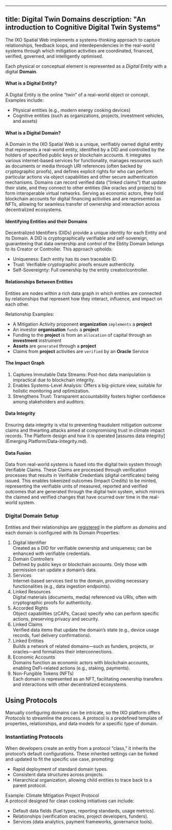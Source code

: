 
---
title: Digital Twin Domains
description: "An introduction to Cognitive Digital Twin Systems"
---

<Note>
    The IXO Spatial Web implements a systems-thinking approach to capture relationships, feedback loops, and interdependencies in the real-world systems through which mitigation activities are coordinated, financed, verified, governed, and intelligently optimised. 
</Note>

Each physical or conceptual element is represented as a _Digital Entity_ with a digital **Domain**.

#### What is a Digital Entity?
A Digital Entity is the online “twin” of a real-world object or concept. Examples include:  
- Physical entities (e.g., modern energy cooking devices)  
- Cognitive entities (such as organizations, projects, investment vehicles, and assets)

#### What is a Digital Domain?
A Domain in the IXO Spatial Web is a unique, verifiably owned digital entity that represents a real-world entity, identified by a DID and controlled by the holders of specified public keys or blockchain accounts. It integrates various internet-based services for functionality, manages resources such as documents or media through URI references (often backed by cryptographic proofs), and defines explicit rights for who can perform particular actions via object capabilities and other secure authentication mechanisms. Domains can record verified data (“linked claims”) that update their state, and they connect to other entities (like oracles and projects) to form interoperable virtual networks. Serving as economic actors, they hold blockchain accounts for digital financing activities and are represented as NFTs, allowing for seamless transfer of ownership and interaction across decentralized ecosystems.

#### Identifying Entities and their Domains  
Decentralized Identifiers (DIDs) provide a unique identity for each Entity and its Domain. A DID is cryptographically verifiable and self-sovereign, guaranteeing that data ownership and control of the Ebtity Domain belongs to its Creator or Controller. This approach upholds:  
- Uniqueness: Each entity has its own traceable ID.  
- Trust: Verifiable cryptographic proofs ensure authenticity.  
- Self-Sovereignty: Full ownership by the entity creator/controller.

#### Relationships Between Entities

Entities are nodes within a rich data graph in which entities are connected by relationships that represent how they interact, influence, and impact on each other.

Relationship Examples:  
- A Mitigation Activity proponent **organization** `implements` a **project**  
- An investor **organisation** `funds` a **project** 
- Funding to the  **project** is from an `allocation` of capital through an **investment** instrument   
- **Assets** are `generated` through a **project**  
- Claims from **project** activities are `verified` by an **Oracle** Service  

#### The Impact Graph   
1. Captures Immutable Data Streams: Post-hoc data manipulation is impractical due to blockchain integrity.  
2. Enables Systems-Level Analysis: Offers a big-picture view, suitable for holistic monitoring and optimization.  
3. Strengthens Trust: Transparent accountability fosters higher confidence among stakeholders and auditors.

#### Data Integrity
Ensuring data integrity is vital to preventing fraudulent mitigation outcome claims and thwarting attacks aimed at compromising trust in climate impact records. The Platform design and how it is operated [assures data integrity](Emerging Platform/Data-Integrity.md).

#### Data Fusion
Data from real-world systems is fused into the digital twin system through Verifiable Claims. These Claims are processed through verification processes that results in Verifiable Credentials (digital certificates) being issued. This enables tokenized outcomes (Impact Credits) to be minted, representing the verifiable units of measured, reported and verified outcomes that are generated through the digital twin system, which mirrors the claimed and verified changes that have ocurred over time in the real-world system.

### Digital Domain Setup

Entities and their relationships are [registered](Registration.md) in the platform as _domains_ and each domain is configured with its Domain Properties:  
1. Digital Identifier  
   Created as a DID for verifiable ownership and uniqueness; can be enhanced with verifiable credentials.  
2. Domain Controllers  
   Defined by public keys or blockchain accounts. Only those with permission can update a domain’s data.  
3. Services  
   Internet-based services tied to the domain, providing necessary functionalities (e.g., data ingestion endpoints).  
4. Linked Resources  
   Digital materials (documents, media) referenced via URIs, often with cryptographic proofs for authenticity.  
5. Accorded Rights  
   Object capabilities (zCAPs, Cacao) specify who can perform specific actions, preserving privacy and security.  
6. Linked Claims  
   Verified data items that update the domain’s state (e.g., device usage records, fuel delivery confirmations).  
7. Linked Entities  
   Builds a network of related domains—such as funders, projects, or oracles—and formalizes their interconnections.  
8. Economic Accounts  
   Domains function as economic actors with blockchain accounts, enabling DeFi-related actions (e.g., staking, payments).  
9. Non-Fungible Tokens (NFTs)  
   Each domain is represented as an NFT, facilitating ownership transfers and interactions with other decentralized ecosystems.

## Using Protocols

Manually configuring domains can be intricate, so the IXO platform offers _Protocols_ to streamline the process. A protocol is a predefined template of properties, relationships, and data models for a specific type of domain.

### Instantiating Protocols  
When developers create an entity from a protocol “class,” it inherits the protocol’s default configurations. These inherited settings can be forked and updated to fit the specific use case, promoting:  
- Rapid deployment of standard domain types.  
- Consistent data structures across projects.  
- Hierarchical organization, allowing child entities to trace back to a parent protocol.

Example: Climate Mitigation Project Protocol  
A protocol designed for clean cooking initiatives can include:  
- Default data fields (fuel types, reporting standards, usage metrics).  
- Relationships (verification oracles, project developers, funders).  
- Services (data analytics, payment frameworks, governance tools).
